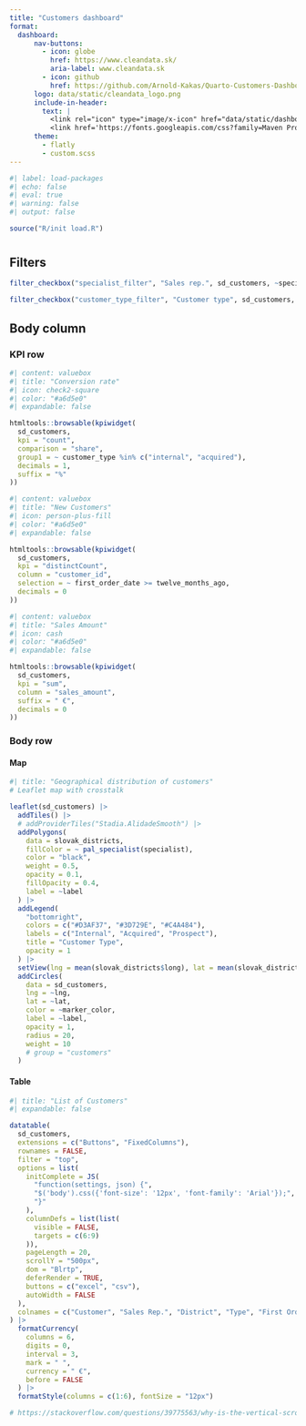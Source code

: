 ```yaml
---
title: "Customers dashboard"
format:
  dashboard:
      nav-buttons:
        - icon: globe
          href: https://www.cleandata.sk/
          aria-label: www.cleandata.sk
        - icon: github
          href: https://github.com/Arnold-Kakas/Quarto-Customers-Dashboard
      logo: data/static/cleandata_logo.png
      include-in-header:
        text: |
          <link rel="icon" type="image/x-icon" href="data/static/dashboard.ico">
          <link href='https://fonts.googleapis.com/css?family=Maven Pro' rel='stylesheet'>
      theme:
        - flatly
        - custom.scss
---
```


```r
#| label: load-packages
#| echo: false
#| eval: true
#| warning: false
#| output: false

source("R/init load.R")
```

#

## Filters {.sidebar}

```r
filter_checkbox("specialist_filter", "Sales rep.", sd_customers, ~specialist)
```

```r
filter_checkbox("customer_type_filter", "Customer type", sd_customers, ~customer_type)
```

## Body column

### KPI row {height="15%"}

```r
#| content: valuebox
#| title: "Conversion rate"
#| icon: check2-square
#| color: "#a6d5e0"
#| expandable: false

htmltools::browsable(kpiwidget(
  sd_customers,
  kpi = "count",
  comparison = "share",
  group1 = ~ customer_type %in% c("internal", "acquired"),
  decimals = 1,
  suffix = "%"
))
```

```r
#| content: valuebox
#| title: "New Customers"
#| icon: person-plus-fill
#| color: "#a6d5e0"
#| expandable: false

htmltools::browsable(kpiwidget(
  sd_customers,
  kpi = "distinctCount",
  column = "customer_id",
  selection = ~ first_order_date >= twelve_months_ago,
  decimals = 0
))
```

```r
#| content: valuebox
#| title: "Sales Amount"
#| icon: cash
#| color: "#a6d5e0"
#| expandable: false

htmltools::browsable(kpiwidget(
  sd_customers,
  kpi = "sum",
  column = "sales_amount",
  suffix = " €",
  decimals = 0
))
```
### Body row {height="85%"}

#### Map {width="50%"}

```r
#| title: "Geographical distribution of customers"
# Leaflet map with crosstalk

leaflet(sd_customers) |>
  addTiles() |>
  # addProviderTiles("Stadia.AlidadeSmooth") |>
  addPolygons(
    data = slovak_districts,
    fillColor = ~ pal_specialist(specialist),
    color = "black",
    weight = 0.5,
    opacity = 0.1,
    fillOpacity = 0.4,
    label = ~label
  ) |>
  addLegend(
    "bottomright",
    colors = c("#D3AF37", "#3D729E", "#C4A484"),
    labels = c("Internal", "Acquired", "Prospect"),
    title = "Customer Type",
    opacity = 1
  ) |>
  setView(lng = mean(slovak_districts$long), lat = mean(slovak_districts$lat), zoom = 7) |>
  addCircles(
    data = sd_customers,
    lng = ~lng,
    lat = ~lat,
    color = ~marker_color,
    label = ~label,
    opacity = 1,
    radius = 20,
    weight = 10
    # group = "customers"
  )
```


#### Table {width="50%"}
```r
#| title: "List of Customers"
#| expandable: false

datatable(
  sd_customers,
  extensions = c("Buttons", "FixedColumns"),
  rownames = FALSE,
  filter = "top",
  options = list(
    initComplete = JS(
      "function(settings, json) {",
      "$('body').css({'font-size': '12px', 'font-family': 'Arial'});",
      "}"
    ),
    columnDefs = list(list(
      visible = FALSE,
      targets = c(6:9)
    )),
    pageLength = 20,
    scrollY = "500px",
    dom = "Blrtp",
    deferRender = TRUE,
    buttons = c("excel", "csv"),
    autoWidth = FALSE
  ),
  colnames = c("Customer", "Sales Rep.", "District", "Type", "First Order", "Sales Amount"),
) |>
  formatCurrency(
    columns = 6,
    digits = 0,
    interval = 3,
    mark = " ",
    currency = " €",
    before = FALSE
  ) |>
  formatStyle(columns = c(1:6), fontSize = "12px")

# https://stackoverflow.com/questions/39775563/why-is-the-vertical-scroll-here-not-working
```
